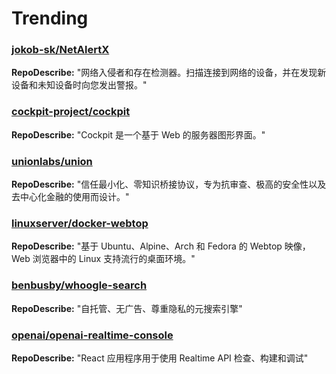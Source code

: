 
# Trending

### [jokob-sk/NetAlertX](https://github.com/jokob-sk/NetAlertX)
**RepoDescribe:** "网络入侵者和存在检测器。扫描连接到网络的设备，并在发现新设备和未知设备时向您发出警报。"
  

### [cockpit-project/cockpit](https://github.com/cockpit-project/cockpit)
**RepoDescribe:** "Cockpit 是一个基于 Web 的服务器图形界面。"
  

### [unionlabs/union](https://github.com/unionlabs/union)
**RepoDescribe:** "信任最小化、零知识桥接协议，专为抗审查、极高的安全性以及去中心化金融的使用而设计。"
  

### [linuxserver/docker-webtop](https://github.com/linuxserver/docker-webtop)
**RepoDescribe:** "基于 Ubuntu、Alpine、Arch 和 Fedora 的 Webtop 映像，Web 浏览器中的 Linux 支持流行的桌面环境。"
  

### [benbusby/whoogle-search](https://github.com/benbusby/whoogle-search)
**RepoDescribe:** "自托管、无广告、尊重隐私的元搜索引擎"
  

### [openai/openai-realtime-console](https://github.com/openai/openai-realtime-console)
**RepoDescribe:** "React 应用程序用于使用 Realtime API 检查、构建和调试"
  